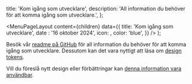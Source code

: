 

  title: 'Kom igång som utvecklare',
  description: 'All information du behöver för att komma igång som utvecklare.',
};

  <MenuPageLayout
    content={children}
    data={{
      title: 'Kom igång som utvecklare',
      date : '16 oktober 2024',
      icon: <CodeIcon />,
      color: 'blue',
    }}
  />
);

Besök vår [readme på GitHub](https://github.com/digdir/designsystemet#table-of-contents) för all information du behöver för att komma igång som utvecklare. Dessutom kan det vara nyttigt att läsa om [design tokens](/grundlaggande/designelement/design-tokens).

Vill du föreslå nytt design eller förbättringar kan [denna information vara användbar](/grundlaggande/for-designers/bidra-i-figma#ny-komponent).
